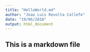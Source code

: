 ```yaml
---
title: "HelloWorld.md"
author: "Joao Luis Revolta Callefe"
date: "19/06/2018"
output: html_document
---
```


## This is a markdown file


